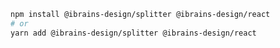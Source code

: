 ```bash
npm install @ibrains-design/splitter @ibrains-design/react
# or
yarn add @ibrains-design/splitter @ibrains-design/react
```
